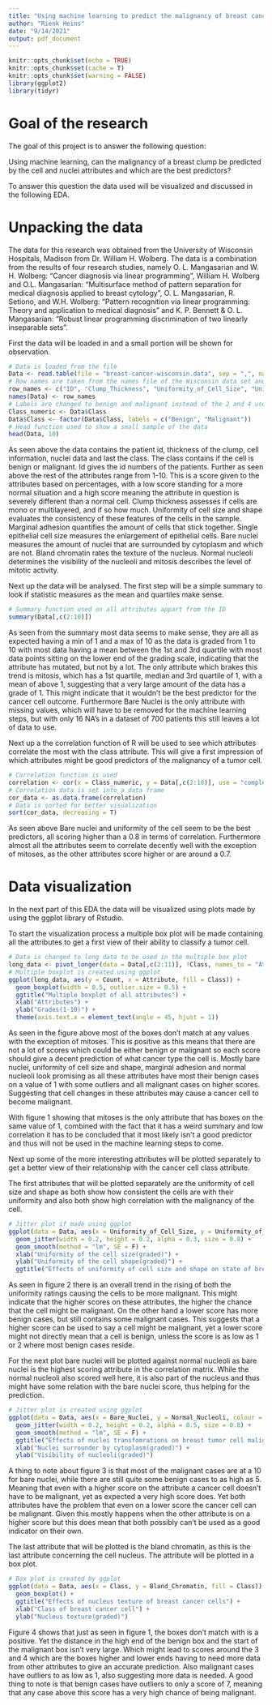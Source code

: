 ```yaml
---
title: "Using machine learning to predict the malignancy of breast cancer tumor cells"
author: "Rienk Heins"
date: "9/14/2021"
output: pdf_document
---
```


```r
knitr::opts_chunk$set(echo = TRUE)
knitr::opts_chunk$set(cache = T)
knitr::opts_chunk$set(warning = FALSE)
library(ggplot2)
library(tidyr)
```

# Goal of the research

The goal of this project is to answer the following question:

Using machine learning, can the malignancy of a breast clump be predicted by the cell and nuclei attributes and which are the best predictors?

To answer this question the data used will be visualized and discussed in the following EDA.

# Unpacking the data

The data for this research was obtained from the University of Wisconsin Hospitals, Madison from Dr. William H. Wolberg. The data is a combination from the results of four research studies, namely O. L. Mangasarian and W. H. Wolberg: "Cancer diagnosis via linear programming", William H. Wolberg and O.L. Mangasarian: "Multisurface method of pattern separation for medical diagnosis applied to breast cytology", O. L. Mangasarian, R. Setiono, and W.H. Wolberg: "Pattern recognition via linear programming: Theory and application to medical diagnosis" and K. P. Bennett & O. L. Mangasarian: "Robust linear programming discrimination of two linearly inseparable sets". 

First the data will be loaded in and a small portion will be shown for observation.

```r
# Data is loaded from the file
Data <- read.table(file = "breast-cancer-wisconsin.data", sep = ",", na.strings = "?")
# Row names are taken from the names file of the Wisconsin data set and added to the data frame
row_names <- c("ID", "Clump_Thickness", "Uniformity_of_Cell_Size", "Uniformity_of_Cell_Shape", "Marginal_Adhesion", "Single_Epithelial_Cell_Size", "Bare_Nuclei", "Bland_Chromatin", "Normal_Nucleoli", "Mitoses", "Class")
names(Data) <- row_names
# Labels are changed to benign and malignant instead of the 2 and 4 used in the data set for clarity and the numeric versions are saved to be used in the correlation matrix
Class_numeric <- Data$Class
Data$Class <- factor(Data$Class, labels = c("Benign", "Malignant"))
# Head function used to show a small sample of the data
head(Data, 10)
```

As seen above the data contains the patient id, thickness of the clump, cell information, nuclei data and last the class. The class contains if the cell is benign or malignant. Id gives the id numbers of the patients. Further as seen above the rest of the attributes range from 1-10. This is a score given to the attributes based on percentages, with a low score standing for a more normal situation and a high score meaning the attribute in question is severely different than a normal cell. Clump thickness assesses if cells are mono or multilayered, and if so how much. Uniformity of cell size and shape evaluates the consistency of these features of the cells in the sample. Marginal adhesion quantifies the amount of cells that stick together. Single epithelial cell size measures the enlargement of epithelial cells. Bare nuclei measures the amount of nuclei that are surrounded by cytoplasm and which are not. Bland chromatin rates the texture of the nucleus. Normal nucleoli determines the visibility of the nucleoli and mitosis describes the level of mitotic activity.

Next up the data will be analysed. The first step will be a simple summary to look if statistic measures as the mean and quartiles make sense.

```r
# Summary function used on all attributes appart from the ID
summary(Data[,c(2:10)])
```

As seen from the summary most data seems to make sense, they are all as expected having a min of 1 and a max of 10 as the data is graded from 1 to 10 with most data having a mean between the 1st and 3rd quartile with most data points sitting on the lower end of the grading scale, indicating that the attribute has mutated, but not by a lot. The only attribute which brakes this trend is mitosis, which has a 1st quartile, median and 3rd quartile of 1, with a mean of above 1, suggesting that a very large amount of the data has a grade of 1. This might indicate that it wouldn't be the best predictor for the cancer cell outcome. Furthermore Bare Nuclei is the only attribute with missing values, which will have to be removed for the machine learning steps, but with only 16 NA's in a dataset of 700 patients this still leaves a lot of data to use.

Next up a the correlation function of R will be used to see which attributes correlate the most with the class attribute. This will give a first impression of which attributes might be good predictors of the malignancy of a tumor cell.

```r
# Correlation function is used
correlation <- cor(x = Class_numeric, y = Data[,c(2:10)], use = "complete.obs")
# Correlation data is set into a data frame
cor_data <- as.data.frame(correlation)
# Data is sorted for better visualization
sort(cor_data, decreasing = T)
```

As seen above Bare nuclei and uniformity of the cell seem to be the best predictors, all scoring higher than a 0.8 in terms of correlation. Furthermore almost all the attributes seem to correlate decently well with the exception of mitoses, as the other attributes score higher or are around a 0.7.

# Data visualization

In the next part of this EDA the data will be visualized using plots made by using the ggplot library of Rstudio.

To start the visualization process a multiple box plot will be made containing all the attributes to get a first view of their ability to classify a tumor cell.

```r
# Data is changed to long data to be used in the multiple box plot
long_data <- pivot_longer(data = Data[,c(2:11)], !Class, names_to = "Attribute", values_to = "Count")
# Multiple boxplot is created using ggplot
ggplot(long_data, aes(y = Count, x = Attribute, fill = Class)) +
  geom_boxplot(width = 0.5, outlier.size = 0.5) +
  ggtitle("Multiple boxplot of all attributes") +
  xlab("Attributes") +
  ylab("Grades(1-10)") +
  theme(axis.text.x = element_text(angle = 45, hjust = 1))
```


As seen in the figure above most of the boxes don't match at any values with the exception of mitoses. This is positive as this means that there are not a lot of scores which could be either benign or malignant so each score should give a decent prediction of what cancer type the cell is. Mostly bare nuclei, uniformity of cell size and shape, marginal adhesion and normal nucleoli look promising as all these attributes have most their benign cases on a value of 1 with some outliers and all malignant cases on higher scores. Suggesting that cell changes in these attributes may cause a cancer cell to become malignant.

With figure 1 showing that mitoses is the only attribute that has boxes on the same value of 1, combined with the fact that it has a weird summary and low correlation it has to be concluded that it most likely isn't a good predictor and thus will not be used in the machine learning steps to come.

Next up some of the more interesting attributes will be plotted separately to get a better view of their relationship with the cancer cell class attribute.

The first attributes that will be plotted separately are the uniformity of cell size and shape as both show how consistent the cells are with their uniformity and also both show high correlation with the malignancy of the cell.

```r
# Jitter plot if made using ggplot
ggplot(data = Data, aes(x = Uniformity_of_Cell_Size, y = Uniformity_of_Cell_Shape, colour = Class)) +
  geom_jitter(width = 0.2, height = 0.2, alpha = 0.3, size = 0.8) +
  geom_smooth(method = "lm", SE = F) +
  xlab("Uniformity of the cell size(graded)") +
  ylab("Uniformity of the cell shape(graded)") +
  ggtitle("Effects of uniformity of cell size and shape on state of breast cancer cells")
```


As seen in figure 2 there is an overall trend in the rising of both the uniformity ratings causing the cells to be more malignant. This might indicate that the higher scores on these attributes, the higher the chance that the cell might be malignant. On the other hand a lower score has more benign cases, but still contains some malignant cases. This suggests that a higher score can be used to say a cell might be malignant, yet a lower score might not directly mean that a cell is benign, unless the score is as low as 1 or 2 where most benign cases reside.


For the next plot bare nuclei will be plotted against normal nucleoli as bare nuclei is the highest scoring attribute in the correlation matrix. While the normal nucleoli also scored well here, it is also part of the nucleus and thus might have some relation with the bare nuclei score, thus helping for the prediction.

```r
# Jitter plot is created using ggplot
ggplot(data = Data, aes(x = Bare_Nuclei, y = Normal_Nucleoli, colour = Class)) + 
  geom_jitter(width = 0.2, height = 0.2, alpha = 0.5, size = 0.8) +
  geom_smooth(method = "lm", SE = F) +
  ggtitle("Effects of nuclei transfomrations on breast tumor cell malignancy") +
  xlab("Nuclei surrounder by cytoplasm(graded)") +
  ylab("Visibility of nucleoli(graded)")
```

A thing to note about figure 3 is that most of the malignant cases are at a 10 for bare nuclei, while there are still quite some benign cases to as high as 5. Meaning that even with a higher score on the attribute a cancer cell doesn't have to be malignant, yet as expected a very high score does. Yet both attributes have the problem that even on a lower score the cancer cell can be malignant. Given this mostly happens when the other attribute is on a higher score but this does mean that both possibly can't be used as a good indicator on their own. 

The last attribute that will be plotted is the bland chromatin, as this is the last attribute concerning the cell nucleus. The attribute will be plotted in a box plot.

```r
# Box plot is created by ggplot
ggplot(data = Data, aes(x = Class, y = Bland_Chromatin, fill = Class)) +
  geom_boxplot() +
  ggtitle("Effects of nucleus texture of breast cancer cells") +
  xlab("Class of breast cancer cell") +
  ylab("Nucleus texture(graded)")
```


Figure 4 shows that just as seen in figure 1, the boxes don't match with is a positive. Yet the distance in the high end of the benign box and the start of the malignant box isn't very large. Which might lead to scores around the 3 and 4 which are the boxes higher and lower ends having to need more data from other attributes to give an accurate prediction. Also malignant cases have outliers to as low as 1, also suggesting more data is needed. A good thing to note is that benign cases have outliers to only a score of 7, meaning that any case above this score has a very high chance of being malignant.